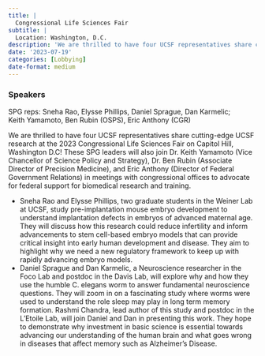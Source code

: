```yaml
---
title: |
  Congressional Life Sciences Fair
subtitle: |
  Location: Washington, D.C.
description: 'We are thrilled to have four UCSF representatives share cutting-edge UCSF research at the 2023 Congressional Life Sciences Fair on Capitol Hill, Washington D.C! These SPG leaders will also join Dr. Keith Yamamoto (Vice Chancellor of Science Policy and Strategy), Dr. Ben Rubin (Associate Director of Precision Medicine), and Eric Anthony (Director of Federal Government Relations) in meetings with congressional offices to advocate for federal support for biomedical research and training.'
date: '2023-07-19'
categories: [Lobbying]
date-format: medium 
---
```



### Speakers  
SPG reps: Sneha Rao, Elysse Phillips, Daniel Sprague, Dan Karmelic;  
Keith Yamamoto, Ben Rubin (OSPS), Eric Anthony (CGR)

We are thrilled to have four UCSF representatives share cutting-edge UCSF research at the 2023 Congressional Life Sciences Fair on Capitol Hill, Washington D.C! These SPG leaders will also join Dr. Keith Yamamoto (Vice Chancellor of Science Policy and Strategy), Dr. Ben Rubin (Associate Director of Precision Medicine), and Eric Anthony (Director of Federal Government Relations) in meetings with congressional offices to advocate for federal support for biomedical research and training.

- Sneha Rao and Elysse Phillips, two graduate students in the Weiner Lab at UCSF, study pre-implantation mouse embryo development to understand implantation defects in embryos of advanced maternal age. They will discuss how this research could reduce infertility and inform advancements to stem cell-based embryo models that can provide critical insight into early human development and disease. They aim to highlight why we need a new regulatory framework to keep up with rapidly advancing embryo models.
- Daniel Sprague and Dan Karmelic, a Neuroscience researcher in the Foco Lab and postdoc in the Davis Lab, will explore why and how they use the humble C. elegans worm to answer fundamental neuroscience questions. They will zoom in on a fascinating study where worms were used to understand the role sleep may play in long term memory formation. Rashmi Chandra, lead author of this study and postdoc in the L'Etoile Lab, will join Daniel and Dan in presenting this work. They hope to demonstrate why investment in basic science is essential towards advancing our understanding of the human brain and what goes wrong in diseases that affect memory such as Alzheimer's Disease.


